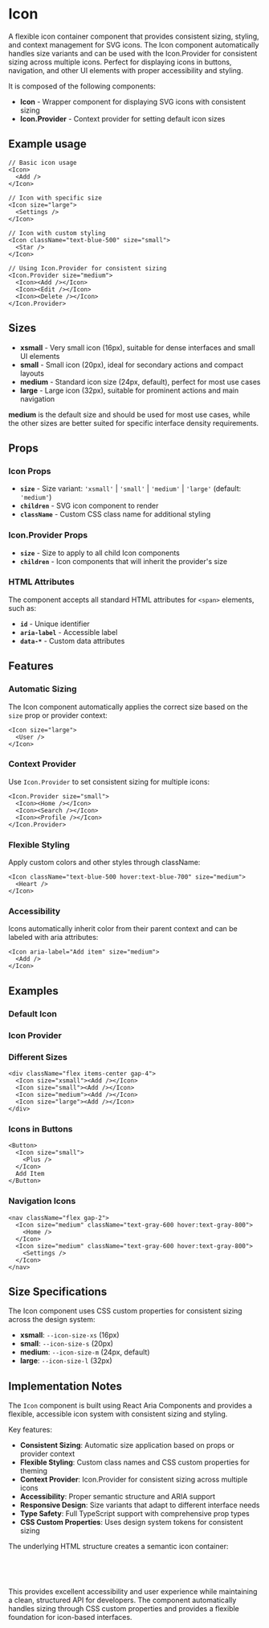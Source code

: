 

<Meta of={IconStories} />

# Icon
A flexible icon container component that provides consistent sizing, styling, and context management for SVG icons. The Icon component automatically handles size variants and can be used with the Icon.Provider for consistent sizing across multiple icons. Perfect for displaying icons in buttons, navigation, and other UI elements with proper accessibility and styling.

It is composed of the following components:

- **Icon** - Wrapper component for displaying SVG icons with consistent sizing
- **Icon.Provider** - Context provider for setting default icon sizes

## Example usage
```tsx
// Basic icon usage
<Icon>
  <Add />
</Icon>

// Icon with specific size
<Icon size="large">
  <Settings />
</Icon>

// Icon with custom styling
<Icon className="text-blue-500" size="small">
  <Star />
</Icon>

// Using Icon.Provider for consistent sizing
<Icon.Provider size="medium">
  <Icon><Add /></Icon>
  <Icon><Edit /></Icon>
  <Icon><Delete /></Icon>
</Icon.Provider>
```

## Sizes

* **xsmall** - Very small icon (16px), suitable for dense interfaces and small UI elements
* **small** - Small icon (20px), ideal for secondary actions and compact layouts
* **medium** - Standard icon size (24px, default), perfect for most use cases
* **large** - Large icon (32px), suitable for prominent actions and main navigation

**medium** is the default size and should be used for most use cases, while the other sizes are better suited for specific interface density requirements.

<Canvas of={IconStories.Default} />

## Props

### Icon Props
- **`size`** - Size variant: `'xsmall'` | `'small'` | `'medium'` | `'large'` (default: `'medium'`)
- **`children`** - SVG icon component to render
- **`className`** - Custom CSS class name for additional styling

### Icon.Provider Props
- **`size`** - Size to apply to all child Icon components
- **`children`** - Icon components that will inherit the provider's size

### HTML Attributes
The component accepts all standard HTML attributes for `<span>` elements, such as:
- **`id`** - Unique identifier
- **`aria-label`** - Accessible label
- **`data-*`** - Custom data attributes

## Features

### Automatic Sizing
The Icon component automatically applies the correct size based on the `size` prop or provider context:
```tsx
<Icon size="large">
  <User />
</Icon>
```

### Context Provider
Use `Icon.Provider` to set consistent sizing for multiple icons:
```tsx
<Icon.Provider size="small">
  <Icon><Home /></Icon>
  <Icon><Search /></Icon>
  <Icon><Profile /></Icon>
</Icon.Provider>
```

### Flexible Styling
Apply custom colors and other styles through className:
```tsx
<Icon className="text-blue-500 hover:text-blue-700" size="medium">
  <Heart />
</Icon>
```

### Accessibility
Icons automatically inherit color from their parent context and can be labeled with aria attributes:
```tsx
<Icon aria-label="Add item" size="medium">
  <Add />
</Icon>
```

## Examples

### Default Icon
<Canvas of={IconStories.Default} />

### Icon Provider
<Canvas of={IconStories.Provider} />

### Different Sizes
```tsx
<div className="flex items-center gap-4">
  <Icon size="xsmall"><Add /></Icon>
  <Icon size="small"><Add /></Icon>
  <Icon size="medium"><Add /></Icon>
  <Icon size="large"><Add /></Icon>
</div>
```

### Icons in Buttons
```tsx
<Button>
  <Icon size="small">
    <Plus />
  </Icon>
  Add Item
</Button>
```

### Navigation Icons
```tsx
<nav className="flex gap-2">
  <Icon size="medium" className="text-gray-600 hover:text-gray-800">
    <Home />
  </Icon>
  <Icon size="medium" className="text-gray-600 hover:text-gray-800">
    <Settings />
  </Icon>
</nav>
```

## Size Specifications

The Icon component uses CSS custom properties for consistent sizing across the design system:

- **xsmall**: `--icon-size-xs` (16px)
- **small**: `--icon-size-s` (20px)
- **medium**: `--icon-size-m` (24px, default)
- **large**: `--icon-size-l` (32px)

## Implementation Notes
The `Icon` component is built using React Aria Components and provides a flexible, accessible icon system with consistent sizing and styling.

Key features:
- **Consistent Sizing**: Automatic size application based on props or provider context
- **Flexible Styling**: Custom class names and CSS custom properties for theming
- **Context Provider**: Icon.Provider for consistent sizing across multiple icons
- **Accessibility**: Proper semantic structure and ARIA support
- **Responsive Design**: Size variants that adapt to different interface needs
- **Type Safety**: Full TypeScript support with comprehensive prop types
- **CSS Custom Properties**: Uses design system tokens for consistent sizing

The underlying HTML structure creates a semantic icon container:
```html
<span class="icon" data-size="medium">
  <svg>...</svg>
</span>
```

This provides excellent accessibility and user experience while maintaining a clean, structured API for developers. The component automatically handles sizing through CSS custom properties and provides a flexible foundation for icon-based interfaces.
